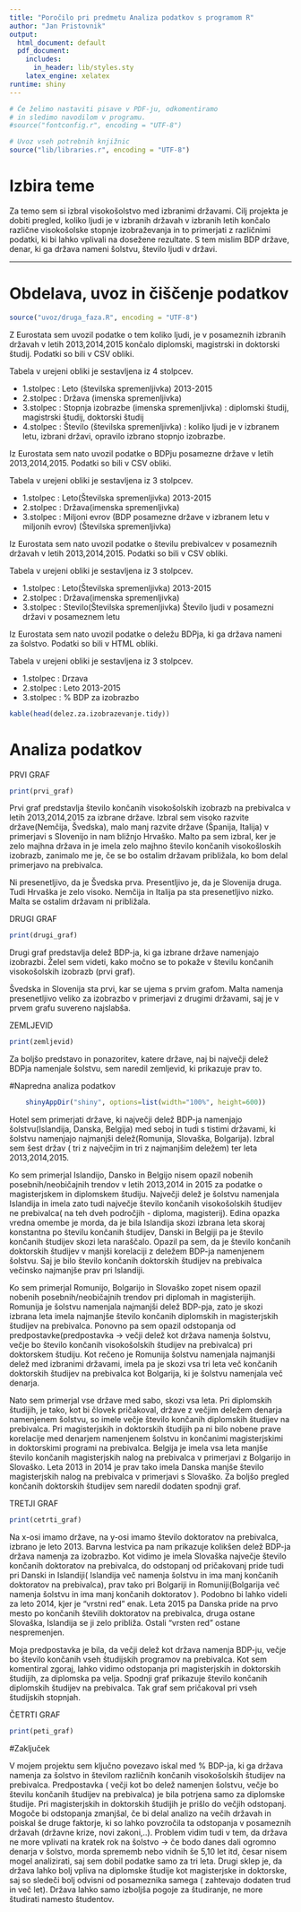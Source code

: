 ```yaml
---
title: "Poročilo pri predmetu Analiza podatkov s programom R"
author: "Jan Pristovnik"
output:
  html_document: default
  pdf_document:
    includes:
      in_header: lib/styles.sty
    latex_engine: xelatex
runtime: shiny
---
```


```r
# Če želimo nastaviti pisave v PDF-ju, odkomentiramo
# in sledimo navodilom v programu.
#source("fontconfig.r", encoding = "UTF-8")

# Uvoz vseh potrebnih knjižnic
source("lib/libraries.r", encoding = "UTF-8")
```

# Izbira teme

Za temo sem si izbral visokošolstvo med izbranimi državami. Cilj projekta je dobiti pregled, koliko ljudi je v izbranih državah v izbranih letih končalo različne visokošolske stopnje izobraževanja in to primerjati z različnimi podatki, ki bi lahko vplivali na dosežene rezultate. S tem mislim BDP države, denar, ki ga država nameni šolstvu, število ljudi v državi. 

***

# Obdelava, uvoz in čiščenje podatkov

```r
source("uvoz/druga_faza.R", encoding = "UTF-8")
```
Z Eurostata sem uvozil podatke o tem koliko ljudi, je v posameznih izbranih državah v letih 2013,2014,2015 končalo diplomski, magistrski in doktorski študij. Podatki so bili v CSV obliki. 

Tabela v urejeni obliki je sestavljena iz 4 stolpcev.

* 1.stolpec : Leto (številska spremenljivka) 2013-2015
* 2.stolpec : Država (imenska spremenljivka)
* 3.stolpec : Stopnja izobrazbe (imenska spremenljivka) : diplomski študij, magistrski študij, doktorski študij
* 4.stolpec : Število (številska spremenljivka) : koliko ljudi je v izbranem letu, izbrani državi, opravilo izbrano stopnjo
izobrazbe.

Iz Eurostata sem nato uvozil podatke o BDPju posamezne države v letih 2013,2014,2015. Podatki so bili v CSV obliki.

Tabela v urejeni obliki je sestavljena iz 3 stolpcev.

* 1.stolpec : Leto(Številska spremenljivka) 2013-2015
* 2.stolpec : Država(imenska spremenljivka)
* 3.stolpec : Miljoni evrov (BDP posamezne države v izbranem letu v miljonih evrov) (Številska spremenljivka)

Iz Eurostata sem nato uvozil podatke o številu prebivalcev v posameznih državah v letih 2013,2014,2015. Podatki so bili 
v CSV obliki. 

Tabela v urejeni obliki je sestavljena iz 3 stolpcev.

* 1.stolpec : Leto(Številska spremenljivka) 2013-2015
* 2.stolpec : Država(imenska spremenljivka)
* 3.stolpec : Stevilo(Številska spremenljivka) Število ljudi v posamezni državi v posameznem letu

Iz Eurostata sem nato uvozil podatke o deležu BDPja, ki ga država nameni za šolstvo. Podatki so bili v HTML obliki.

Tabela v urejeni obliki je sestavljena iz 3 stolpcev.

* 1.stolpec : Drzava
* 2.stolpec : Leto 2013-2015
* 3.stolpec : % BDP za izobrazbo



```r


kable(head(delez.za.izobrazevanje.tidy))

```


# Analiza podatkov

PRVI GRAF
```r
print(prvi_graf)

```

Prvi graf predstavlja število končanih visokošolskih izobrazb na prebivalca v letih 2013,2014,2015 za izbrane države. Izbral sem visoko razvite države(Nemčija, Švedska), malo manj razvite države (Španija, Italija) v primerjavi s Slovenijo in nam bližnjo Hrvaško. Malto pa sem izbral, ker je zelo majhna država in je imela zelo majhno število končanih visokošloskih izobrazb, zanimalo me je, če se bo ostalim državam približala, ko bom delal primerjavo na prebivalca. 

Ni presenetljivo, da je Švedska prva. Presentljivo je, da je Slovenija druga. Tudi Hrvaška je zelo visoko. Nemčija in Italija pa sta presenetljivo nizko. Malta se ostalim državam ni približala. 





DRUGI GRAF
```r
print(drugi_graf)


```

Drugi graf predstavlja delež BDP-ja, ki ga izbrane države namenjajo izobrazbi. Želel sem videti, kako močno se to pokaže v številu končanih visokošolskih izobrazb (prvi graf). 

Švedska in Slovenija sta prvi, kar se ujema s prvim grafom. Malta namenja presenetljivo veliko za izobrazbo v primerjavi z drugimi državami, saj je v prvem grafu suvereno najslabša. 

ZEMLJEVID
```r
print(zemljevid)
```

Za boljšo predstavo in ponazoritev, katere države, naj bi največji delež BDPja namenjale šolstvu, sem naredil zemljevid, ki prikazuje prav to. 


#Napredna analiza podatkov

```r
    shinyAppDir("shiny", options=list(width="100%", height=600))
```

Hotel sem primerjati države, ki največji delež BDP-ja namenjajo šolstvu(Islandija, Danska, Belgija) med seboj in tudi s tistimi državami, ki šolstvu namenjajo najmanjši delež(Romunija, Slovaška, Bolgarija). Izbral sem šest držav ( tri z največjim in tri z najmanjšim deležem) ter leta 2013,2014,2015. 

Ko sem primerjal Islandijo, Dansko in Belgijo nisem opazil nobenih posebnih/neobičajnih trendov v letih 2013,2014 in 2015 za podatke o magisterjskem in diplomskem študiju. Največji delež je šolstvu namenjala Islandija in imela zato tudi največje število končanih visokošolskih študijev ne prebivalca( na teh dveh  področjih - diploma, magisterij). Edina opazka vredna omembe je morda, da je bila Islandija skozi izbrana leta skoraj konstantna po številu končanih študijev, Danski in Belgiji pa je število končanih študijev skozi leta naraščalo. Opazil pa sem, da je število končanih doktorskih študijev v manjši korelaciji z deležem BDP-ja namenjenem šolstvu. Saj je bilo število končanih doktorskih študijev na prebivalca večinsko najmanjše prav pri Islandiji. 

Ko sem primerjal Romunijo, Bolgarijo in Slovaško zopet nisem opazil nobenih posebnih/neobičajnih trendov pri diplomah in magisterijih. Romunija je šolstvu namenjala najmanjši delež BDP-pja, zato je skozi izbrana leta imela najmanjše število končanih diplomskih in magisterjskih študijev na prebivalca.  Ponovno pa sem opazil odstopanja od predpostavke(predpostavka -> večji delež kot država namenja šolstvu, večje bo število končanih visokošolskih študijev na prebivalca) pri doktorskem študiju. Kot rečeno je Romunija šolstvu namenjala najmanjši delež med izbranimi državami, imela pa je skozi vsa tri leta več končanih doktorskih študijev na prebivalca kot Bolgarija, ki je šolstvu namenjala več denarja. 

Nato sem primerjal vse države med sabo, skozi vsa leta. Pri diplomskih študijih, je tako, kot bi človek pričakoval, države z večjim deležem denarja namenjenem šolstvu, so imele večje število končanih diplomskih študijev na prebivalca. Pri magisterjskih in doktorskih študijih pa ni bilo nobene prave korelacije med denarjem namenjenem šolstvu in končanimi magisterjskimi in doktorskimi programi na prebivalca. Belgija je imela vsa leta manjše število končanih magisterjskih nalog na prebivalca v primerjavi z Bolgarijo in Slovaško. Leta 2013 in 2014 je prav tako imela Danska manjše število magisterjskih nalog na prebivalca v primerjavi s Slovaško. Za boljšo pregled končanih doktorskih študijev sem naredil dodaten spodnji graf.


TRETJI GRAF
```r
print(cetrti_graf)
```

Na x-osi imamo države, na y-osi imamo število doktoratov na prebivalca, izbrano je leto 2013. Barvna lestvica pa nam prikazuje kolikšen delež BDP-ja država namenja za izobrazbo. Kot vidimo je imela Slovaška največje število končanih doktoratov na prebivalca, do odstopanj od pričakovanj pride tudi pri Danski in Islandiji( Islandija več namenja šolstvu in ima manj končanih doktoratov na prebivalca), prav tako pri Bolgariji in Romuniji(Bolgarija več namenja šolstvu in ima manj končanih doktoratov ). Podobno bi lahko videli za leto 2014, kjer je "vrstni red" enak. Leta 2015 pa Danska pride na prvo mesto po končanih številih doktoratov na prebivalca, druga ostane Slovaška, Islandija se ji zelo približa. Ostali "vrsten red" ostane nespremenjen. 


Moja predpostavka je bila, da večji delež kot država namenja BDP-ju, večje bo število končanih vseh študijskih programov na prebivalca. Kot sem komentiral zgoraj, lahko vidimo odstopanja pri magisterjskih in doktorskih študijih, za diplomska pa velja. Spodnji graf prikazuje število končanih diplomskih študijev na prebivalca. Tak graf sem pričakoval pri vseh študijskih stopnjah.


ČETRTI GRAF
```r
print(peti_graf)
```



#Zaključek

V mojem projektu sem ključno povezavo iskal med % BDP-ja, ki ga država namenja za šolstvo in številom različnih končanih visokošolskih študijev na prebivalca. Predpostavka ( večji kot bo delež namenjen šolstvu, večje bo številu končanih študijev na prebivalca) je bila potrjena samo za diplomske študije. Pri magisterjskih in doktorskih študijih je prišlo do večjih odstopanj. Mogoče bi odstopanja zmanjšal, če bi delal analizo na večih državah in poiskal še druge faktorje, ki so lahko povzročila ta odstopanja v posameznih državah (državne krize, novi zakoni,..). Problem vidim tudi v tem, da država ne more vplivati na kratek rok na šolstvo -> če bodo danes dali ogromno denarja v šolstvo, morda sprememb nebo vidnih še 5,10 let itd, česar nisem mogel analizirati, saj sem dobil podatke samo za tri leta. Drugi sklep je, da država lahko bolj vpliva na diplomske študije kot magisterjske in doktorske, saj so sledeči bolj odvisni od posameznika samega ( zahtevajo dodaten trud in več let). Država lahko samo izboljša pogoje za študiranje, ne more študirati namesto študentov. 

